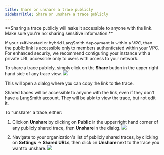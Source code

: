 ```yaml
---
title: Share or unshare a trace publicly
sidebarTitle: Share or unshare a trace publicly
---
```


<Warning>
**Sharing a trace publicly will make it accessible to anyone with the link. Make sure you're not sharing sensitive information.**

If your self-hosted or hybrid LangSmith deployment is within a VPC, then the public link is accessible only to members authenticated within your VPC. For enhanced security, we recommend configuring your instance with a private URL accessible only to users with access to your network.
</Warning>

To share a trace publicly, simply click on the **Share** button in the upper right hand side of any trace view.
![](images/share-trace.png)

This will open a dialog where you can copy the link to the trace.

Shared traces will be accessible to anyone with the link, even if they don't have a LangSmith account. They will be able to view the trace, but not edit it.

To "unshare" a trace, either:

1. Click on **Unshare** by clicking on **Public** in the upper right hand corner of any publicly shared trace, then **Unshare** in the dialog.
   ![](images/unshare-trace.png)

2. Navigate to your organization's list of publicly shared traces, by clicking on **Settings** -> **Shared URLs**, then click on **Unshare** next to the trace you want to unshare.
   ![](images/unshare-trace-list-share.png)
